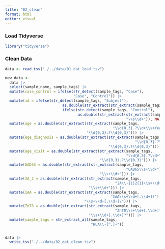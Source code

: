 ```yaml
---
title: "02_clean"
format: html
editor: visual
---
```


### Load Tidyverse

```r
library("tidyverse")
```

### Clean Data

```r
data <- read_tsv("./../data/01_dat_load.tsv")

new_data <-
  data |>
  select(sample_name, sample_tags) |>
  mutate(case_control = ifelse(str_detect(sample_tags, "Case"),
                               "Case", "Control")) |>
  mutate(id = ifelse(str_detect(sample_tags, "Subject"),
                          as.double(str_extract(str_extract(sample_tags, "Subject[^,]+"), "\\s\\d+")),
                          ifelse(str_detect(sample_tags, "Control"),
                                 as.double(str_extract(str_extract(sample_tags, "Control[^,]+"),
                                                       "\\s\\d+")), NA))) |>
  mutate(age = as.double(str_extract(str_extract(sample_tags,
                                                 "\\d{0,3}.?\\d+\\s+Years\\s{0}"),
                                     "\\d{0,3}.?\\d{0,3}"))) |>
  mutate(age_diagnosis = as.double(str_extract(str_extract(sample_tags,
                                                           "\\d{0,3}.?\\d+\\s+Years\\s{1}at\\sdiagnosis"),
                                               "\\d{0,3}.?\\d{0,3}"))) |>
  mutate(age_visit = as.double(str_extract(str_extract(sample_tags,
                                                       "\\d{0,3}.?\\d+\\s+Years\\s{1}at\\svisit"),
                                           "\\d{0,3}.?\\d{0,3}"))) |>
  mutate(GAD65 = as.double(str_extract(str_extract(sample_tags,
                                                       "GAD65\\s+\\d+"),
                                           "\\s+\\d+"))) |>
  mutate(IA_2 = as.double(str_extract(str_extract(sample_tags,
                                                  "IA\\-{1}2{1}\\s+\\d+"),
                                      "\\s+\\d+"))) |>
  mutate(IAA = as.double(str_extract(str_extract(sample_tags,
                                                "IAA\\s+\\d+[.\\d+]?"),
                                    "\\s+\\d+[.\\d+]?"))) |>
  mutate(ZnT8 = as.double(str_extract(str_extract(sample_tags,
                                                  "ZnT8\\s+\\d+[.\\d+]?"),
                                      "\\s+\\d+[.\\d+]?"))) |>
  mutate(sample_tags = str_extract_all(sample_tags,
                                       "HLA\\-[^,]+"))


data |>
  write_tsv("./../data/02_dat_clean.tsv")

```
